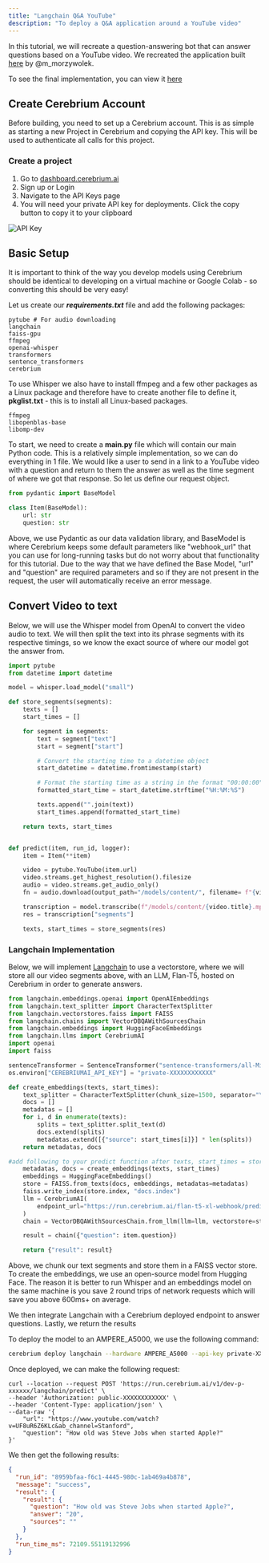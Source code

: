 ```yaml
---
title: "Langchain Q&A YouTube"
description: "To deploy a Q&A application around a YouTube video"
---
```


In this tutorial, we will recreate a question-answering bot that can answer questions based on a YouTube video. We recreated the application built [here](https://colab.research.google.com/drive/1sKSTjt9cPstl_WMZ86JsgEqFG-aSAwkn?usp=sharing) by @m_morzywolek.

To see the final implementation, you can view it [here](https://github.com/CerebriumAI/examples/tree/master/3-langchain)

## Create Cerebrium Account

Before building, you need to set up a Cerebrium account. This is as simple as
starting a new Project in Cerebrium and copying the API key. This will be used
to authenticate all calls for this project.

### Create a project

1. Go to [dashboard.cerebrium.ai](https://dashboard.cerebrium.ai)
2. Sign up or Login
3. Navigate to the API Keys page
4. You will need your private API key for deployments. Click the copy button to copy it to your clipboard

![API Key](/images/cortex/api_keys_private_key.png)

## Basic Setup

It is important to think of the way you develop models using Cerebrium should be identical to developing on a virtual machine or Google Colab - so converting this should be very easy!

Let us create our **_requirements.txt_** file and add the following packages:

```
pytube # For audio downloading
langchain
faiss-gpu
ffmpeg
openai-whisper
transformers
sentence_transformers
cerebrium
```

To use Whisper we also have to install ffmpeg and a few other packages as a Linux package and therefore have to create another file to define it, **pkglist.txt** - this is to install all Linux-based packages.

```
ffmpeg
libopenblas-base
libomp-dev
```

To start, we need to create a **main.py** file which will contain our main Python code. This is a relatively simple implementation, so we can do everything in 1 file. We would like a user to send in a link to a YouTube video with a question and return to them the answer as well as the time segment of where we got that response.
So let us define our request object.

```python
from pydantic import BaseModel

class Item(BaseModel):
    url: str
    question: str
```

Above, we use Pydantic as our data validation library, and BaseModel is where Cerebrium keeps some default parameters like "webhook_url" that you can use for long-running tasks but do not worry about that functionality for this tutorial. Due to the way that we have defined the Base Model, "url" and "question" are required parameters and so if they are not present in the request, the user will automatically receive an error message.

## Convert Video to text

Below, we will use the Whisper model from OpenAI to convert the video audio to text. We will then split the text into its phrase segments with its respective timings, so we know the exact source of where our model got the answer from.

```python
import pytube
from datetime import datetime

model = whisper.load_model("small")

def store_segments(segments):
    texts = []
    start_times = []

    for segment in segments:
        text = segment["text"]
        start = segment["start"]

        # Convert the starting time to a datetime object
        start_datetime = datetime.fromtimestamp(start)

        # Format the starting time as a string in the format "00:00:00"
        formatted_start_time = start_datetime.strftime("%H:%M:%S")

        texts.append("".join(text))
        start_times.append(formatted_start_time)

    return texts, start_times


def predict(item, run_id, logger):
    item = Item(**item)

    video = pytube.YouTube(item.url)
    video.streams.get_highest_resolution().filesize
    audio = video.streams.get_audio_only()
    fn = audio.download(output_path="/models/content/", filename= f"{video.title}.mp4")

    transcription = model.transcribe(f"/models/content/{video.title}.mp4")
    res = transcription["segments"]

    texts, start_times = store_segments(res)

```

### Langchain Implementation

Below, we will implement [Langchain](https://python.langchain.com/en/latest/index.html) to use a vectorstore, where we will store all our video segments above, with an LLM, Flan-T5, hosted on Cerebrium in order to generate answers.

```python
from langchain.embeddings.openai import OpenAIEmbeddings
from langchain.text_splitter import CharacterTextSplitter
from langchain.vectorstores.faiss import FAISS
from langchain.chains import VectorDBQAWithSourcesChain
from langchain.embeddings import HuggingFaceEmbeddings
from langchain.llms import CerebriumAI
import openai
import faiss

sentenceTransformer = SentenceTransformer("sentence-transformers/all-MiniLM-L6-v2")
os.environ["CEREBRIUMAI_API_KEY"] = "private-XXXXXXXXXXXX"

def create_embeddings(texts, start_times):
    text_splitter = CharacterTextSplitter(chunk_size=1500, separator="\n")
    docs = []
    metadatas = []
    for i, d in enumerate(texts):
        splits = text_splitter.split_text(d)
        docs.extend(splits)
        metadatas.extend([{"source": start_times[i]}] * len(splits))
    return metadatas, docs

#add following to your predict function after texts, start_times = store_segments(res)
    metadatas, docs = create_embeddings(texts, start_times)
    embeddings = HuggingFaceEmbeddings()
    store = FAISS.from_texts(docs, embeddings, metadatas=metadatas)
    faiss.write_index(store.index, "docs.index")
    llm = CerebriumAI(
        endpoint_url="https://run.cerebrium.ai/flan-t5-xl-webhook/predict"
    )
    chain = VectorDBQAWithSourcesChain.from_llm(llm=llm, vectorstore=store)

    result = chain({"question": item.question})

    return {"result": result}

```

Above, we chunk our text segments and store them in a FAISS vector store. To create the embeddings, we use an open-source model from Hugging Face. The reason it is better to run Whisper and an embeddings model on the same machine is you save 2 round trips of network requests which will save you above 600ms+ on average.

We then integrate Langchain with a Cerebrium deployed endpoint to answer questions. Lastly, we return the results

To deploy the model to an AMPERE_A5000, we use the following command:

```bash
cerebrium deploy langchain --hardware AMPERE_A5000 --api-key private-XXXXXXXXXXXXX
```

Once deployed, we can make the following request:

```curl
curl --location --request POST 'https://run.cerebrium.ai/v1/dev-p-xxxxxx/langchain/predict' \
--header 'Authorization: public-XXXXXXXXXXXX' \
--header 'Content-Type: application/json' \
--data-raw '{
    "url": "https://www.youtube.com/watch?v=UF8uR6Z6KLc&ab_channel=Stanford",
    "question": "How old was Steve Jobs when started Apple?"
}'
```

We then get the following results:

```json
{
  "run_id": "8959bfaa-f6c1-4445-980c-1ab469a4b878",
  "message": "success",
  "result": {
    "result": {
      "question": "How old was Steve Jobs when started Apple?",
      "answer": "20",
      "sources": ""
    }
  },
  "run_time_ms": 72109.55119132996
}
```
